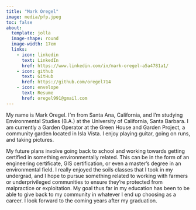 ```yaml
---
title: "Mark Oregel"
image: media/pfp.jpeg
toc: false
about: 
  template: jolla
  image-shape: round
  image-width: 17em
  links: 
    - icon: linkedin
      text: LinkedIn
      href: https://www.linkedin.com/in/mark-oregel-a5a4781a1/
    - icon: github
      text: GitHub
      href: https://github.com/oregel714
    - icon: envelope
      text: Resume
      href: oregel991@gmail.com
---
```


My name is Mark Oregel. I’m from Santa Ana, California, and I’m studying Environmental Studies (B.A.) at the University of California, Santa Barbara. I am currently a Garden Operator at the Green House and Garden Project, a community garden located in Isla Vista. I enjoy playing guitar, going on runs, and taking pictures. 

My future plans involve going back to school and working towards getting certified in something environmentally related. This can be in the form of an engineering certificate, GIS certification, or even a master's degree in an environmental field. I really enjoyed the soils classes that I took in my undergrad, and I hope to pursue something related to working with farmers or underprivileged communities to ensure they’re protected from malpractice or exploitation. My goal thus far in my education has been to be able to give back to my community in whatever I end up choosing as a career. I look forward to the coming years after my graduation. 


